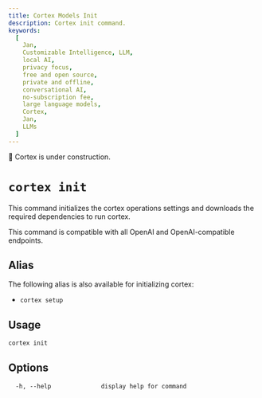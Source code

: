 ```yaml
---
title: Cortex Models Init
description: Cortex init command.
keywords:
  [
    Jan,
    Customizable Intelligence, LLM,
    local AI,
    privacy focus,
    free and open source,
    private and offline,
    conversational AI,
    no-subscription fee,
    large language models,
    Cortex,
    Jan,
    LLMs
  ]
---
```



<Callout type="warning">
🚧 Cortex is under construction.
</Callout>

# `cortex init`

This command initializes the cortex operations settings and downloads the required dependencies to run cortex.

<Callout type="info">
This command is compatible with all OpenAI and OpenAI-compatible endpoints.
</Callout>

## Alias
The following alias is also available for initializing cortex:
- `cortex setup`

## Usage

```bash
cortex init
```

## Options
```
  -h, --help              display help for command
```